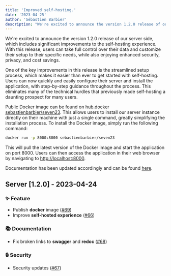 ```yaml
---
title: 'Improved self-hosting.'
date: '2023-04-25'
author: 'Sébastien Barbier'
description: "We're excited to announce the version 1.2.0 release of our server side, which includes significant improvements to the self-hosting experience."
---
```


We're excited to announce the version 1.2.0 release of our server side, which includes significant improvements to the self-hosting experience. With this release, users can take full control over their data and customize their setup to their specific needs, while also enjoying enhanced security, privacy, and cost savings.

One of the key improvements in this release is the streamlined setup process, which makes it easier than ever to get started with self-hosting. Users can now quickly and easily configure their server and install the application, with step-by-step guidance throughout the process. This eliminates many of the technical hurdles that previously made self-hosting a daunting prospect for many users.

Public Docker image can be found on hub.docker [sebastienbarbier/seven23](https://hub.docker.com/r/sebastienbarbier/seven23). This allows users to install our server instance directly on their machine with just a single command, greatly simplifying the installation process. To install the Docker image, simply run the following command:

```bash
docker run -p 8000:8000 sebastienbarbier/seven23
```

This will pull the latest version of the Docker image and start the application on port 8000. Users can then access the application in their web browser by navigating to [http://localhost:8000](http://localhost:8000).

Documentation has been updated accordingly and can be found [here](https://seven23-server.readthedocs.io/en/latest/deployment.html).


## Server [1.2.0] - 2023-04-24
### ✨ Feature
- Publish **docker** image ([#69](https://github.com/sebastienbarbier/seven23_server/issues/69))
- Improve **self-hosted experience** ([#66](https://github.com/sebastienbarbier/seven23_server/issues/66))
### 📚 Documentation
- Fix broken links to **swagger** and **redoc** ([#68](https://github.com/sebastienbarbier/seven23_server/issues/68))
### 🔒 Security
- Security updates ([#67](https://github.com/sebastienbarbier/seven23_server/issues/67))

